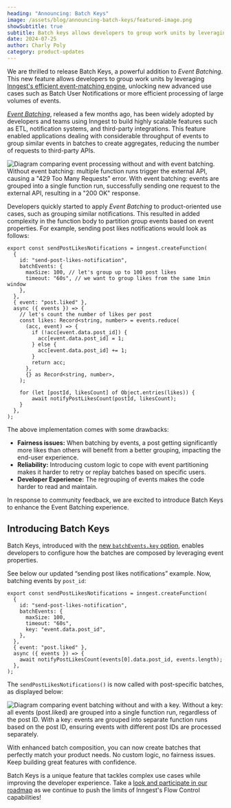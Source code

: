 ```yaml
---
heading: "Announcing: Batch Keys"
image: /assets/blog/announcing-batch-keys/featured-image.png
showSubtitle: true
subtitle: Batch keys allows developers to group work units by leveraging Inngest's efficient event-matching engine.
date: 2024-07-25
author: Charly Poly
category: product-updates
---
```


We are thrilled to release Batch Keys, a powerful addition to _Event Batching_. This new feature allows developers to group work units by leveraging [Inngest's efficient event-matching engine](https://www.inngest.com/blog/accidentally-quadratic-evaluating-trillions-of-event-matches-in-real-time), unlocking new advanced use cases such as Batch User Notifications or more efficient processing of large volumes of events.

[*Event Batching*](https://www.inngest.com/docs/guides/batching), released a few months ago, has been widely adopted by developers and teams using Inngest to build highly scalable features such as ETL, notification systems, and third-party integrations. This feature enabled applications dealing with considerable throughput of events to group similar events in batches to create aggregates, reducing the number of requests to third-party APIs.

![Diagram comparing event processing without and with event batching. Without event batching: multiple function runs trigger the external API, causing a "429 Too Many Requests" error. With event batching: events are grouped into a single function run, successfully sending one request to the external API, resulting in a "200 OK" response.](/assets/blog/announcing-batch-keys/batch-keys-1.jpg)

Developers quickly started to apply *Event Batching* to product-oriented use cases, such as grouping similar notifications. This resulted in added complexity in the function body to partition group events based on event properties. For example, sending post likes notifications would look as follows:

```tsx
export const sendPostLikesNotifications = inngest.createFunction(
  {
    id: "send-post-likes-notification",
    batchEvents: {
      maxSize: 100, // let's group up to 100 post likes
      timeout: "60s", // we want to group likes from the same 1min window
    },
  },
  { event: "post.liked" },
  async ({ events }) => {
    // let's count the number of likes per post
    const likes: Record<string, number> = events.reduce(
      (acc, event) => {
        if (!acc[event.data.post_id]) {
          acc[event.data.post_id] = 1;
        } else {
          acc[event.data.post_id] += 1;
        }
        return acc;
      },
      {} as Record<string, number>,
    );

    for (let [postId, likesCount] of Object.entries(likes)) {
	    await notifyPostLikesCount(postId, likesCount);
    }
  },
);
```

The above implementation comes with some drawbacks:

- **Fairness issues:** When batching by events, a post getting significantly more likes than others will benefit from a better grouping, impacting the end-user experience.
- **Reliability:** Introducing custom logic to cope with event partitioning makes it harder to retry or replay batches based on specific users.
- **Developer Experience:** The regrouping of events makes the code harder to read and maintain.

In response to community feedback, we are excited to introduce Batch Keys to enhance the Event Batching experience.

## Introducing Batch Keys

Batch Keys, introduced with the [new `batchEvents.key` option](https://www.inngest.com/docs/reference/functions/create#batchEvents), enables developers to configure how the batches are composed by leveraging event properties.

See below our updated “sending post likes notifications” example. Now, batching events by `post_id`:

```tsx
export const sendPostLikesNotifications = inngest.createFunction(
  {
    id: "send-post-likes-notification",
    batchEvents: {
      maxSize: 100,
      timeout: "60s",
      key: "event.data.post_id",
    },
  },
  { event: "post.liked" },
  async ({ events }) => {
    await notifyPostLikesCount(events[0].data.post_id, events.length);
  },
);
```

The `sendPostLikesNotifications()` is now called with post-specific batches, as displayed below:

![Diagram comparing event batching without and with a key. Without a key: all events (post.liked) are grouped into a single function run, regardless of the post ID. With a key: events are grouped into separate function runs based on the post ID, ensuring events with different post IDs are processed separately.](/assets/blog/announcing-batch-keys/batch-keys-2.jpg)

With enhanced batch composition, you can now create batches that perfectly match your product needs. No custom logic, no fairness issues. Keep building great features with confidence.

Batch Keys is a unique feature that tackles complex use cases while improving the developer experience. Take a [look and participate in our roadmap](https://roadmap.inngest.com/roadmap?ref=footer) as we continue to push the limits of Inngest's Flow Control capabilities!